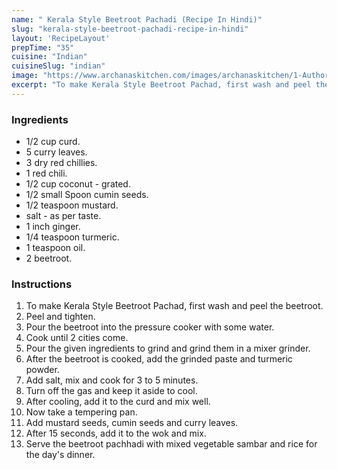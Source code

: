 ---
name: " Kerala Style Beetroot Pachadi (Recipe In Hindi)"
slug: "kerala-style-beetroot-pachadi-recipe-in-hindi"
layout: 'RecipeLayout'
prepTime: "35"
cuisine: "Indian"
cuisineSlug: "indian"
image: "https://www.archanaskitchen.com/images/archanaskitchen/1-Author/Swathy_Nandhini_/BEETROOT_PACHADI.jpg"
excerpt: "To make Kerala Style Beetroot Pachad, first wash and peel the beetroot"
---

### Ingredients

-  1/2 cup curd.
-  5 curry leaves.
-  3 dry red chillies.
-  1 red chili.
-  1/2 cup coconut - grated.
-  1/2 small Spoon cumin seeds.
-  1/2 teaspoon mustard.
-  salt - as per taste.
-  1 inch ginger.
-  1/4 teaspoon turmeric.
-  1 teaspoon oil.
- 2 beetroot.

### Instructions

1. To make Kerala Style Beetroot Pachad, first wash and peel the beetroot.
1. Peel and tighten.
1. Pour the beetroot into the pressure cooker with some water.
1. Cook until 2 cities come.
1. Pour the given ingredients to grind and grind them in a mixer grinder.
1. After the beetroot is cooked, add the grinded paste and turmeric powder.
1. Add salt, mix and cook for 3 to 5 minutes.
1. Turn off the gas and keep it aside to cool.
1. After cooling, add it to the curd and mix well.
1. Now take a tempering pan.
1. Add mustard seeds, cumin seeds and curry leaves.
1. After 15 seconds, add it to the wok and mix.
1. Serve the beetroot pachhadi with mixed vegetable sambar and rice for the day's dinner.
